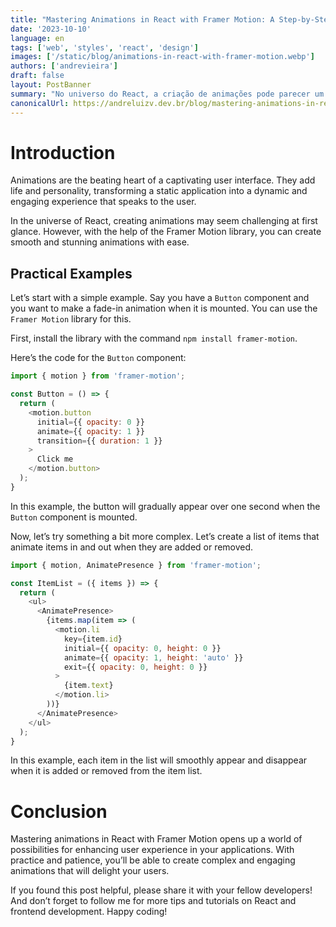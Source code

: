 ```yaml
---
title: "Mastering Animations in React with Framer Motion: A Step-by-Step Guide"
date: '2023-10-10'
language: en
tags: ['web', 'styles', 'react', 'design']
images: ['/static/blog/animations-in-react-with-framer-motion.webp']
authors: ['andrevieira']
draft: false
layout: PostBanner
summary: "No universo do React, a criação de animações pode parecer um desafio à primeira vista. No entanto, com a ajuda da biblioteca Framer Motion, você pode criar animações suaves e impressionantes com facilidade."
canonicalUrl: https://andreluizv.dev.br/blog/mastering-animations-in-react-with-framer-motion-a-step-by-step-guide
---
```


# Introduction
Animations are the beating heart of a captivating user interface. They add life and personality, transforming a static application into a dynamic and engaging experience that speaks to the user.

In the universe of React, creating animations may seem challenging at first glance. However, with the help of the Framer Motion library, you can create smooth and stunning animations with ease.

## Practical Examples
Let’s start with a simple example. Say you have a `Button` component and you want to make a fade-in animation when it is mounted. You can use the `Framer Motion` library for this.

First, install the library with the command `npm install framer-motion`.

Here’s the code for the `Button` component:

``` js
import { motion } from 'framer-motion';

const Button = () => {
  return (
    <motion.button
      initial={{ opacity: 0 }}
      animate={{ opacity: 1 }}
      transition={{ duration: 1 }}
    >
      Click me
    </motion.button>
  );
}
```

In this example, the button will gradually appear over one second when the `Button` component is mounted.

Now, let’s try something a bit more complex. Let’s create a list of items that animate items in and out when they are added or removed.

``` js
import { motion, AnimatePresence } from 'framer-motion';

const ItemList = ({ items }) => {
  return (
    <ul>
      <AnimatePresence>
        {items.map(item => (
          <motion.li
            key={item.id}
            initial={{ opacity: 0, height: 0 }}
            animate={{ opacity: 1, height: 'auto' }}
            exit={{ opacity: 0, height: 0 }}
          >
            {item.text}
          </motion.li>
        ))}
      </AnimatePresence>
    </ul>
  );
}
```

In this example, each item in the list will smoothly appear and disappear when it is added or removed from the item list.

# Conclusion
Mastering animations in React with Framer Motion opens up a world of possibilities for enhancing user experience in your applications. With practice and patience, you’ll be able to create complex and engaging animations that will delight your users.

If you found this post helpful, please share it with your fellow developers! And don’t forget to follow me for more tips and tutorials on React and frontend development. Happy coding!